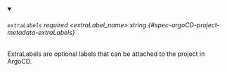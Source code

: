 
<details className="config-field" data-expandable="false" open>
<summary>

###### `extraLabels` <span className="config-field-required" data-required="false">required</span> <span className="config-field-type">&lt;extraLabel_name&gt;:string</span> <span className="config-field-default"></span> <span className="config-field-enum"></span> {#spec-argoCD-project-metadata-extraLabels}

ExtraLabels are optional labels that can be attached to the project in ArgoCD.

</summary>



</details>
